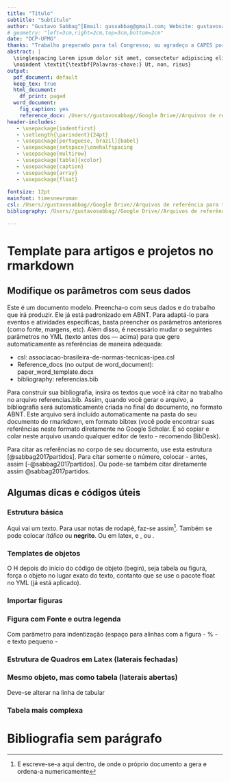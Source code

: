 ```yaml
---
title: "Título"
subtitle: "Subtítulo" 
author: "Gustavo Sabbag^[Email: gussabbag@gmail.com; Website: gustavosabbag.github.io.]"
# geometry: "left=3cm,right=2cm,top=3cm,bottom=2cm"
date: "DCP-UFMG"
thanks: "Trabalho preparado para tal Congresso; ou agradeço a CAPES por me bancar." 
abstract: |
  \singlespacing Lorem ipsum dolor sit amet, consectetur adipiscing elit. Pellentesque nec arcu sollicitudin, malesuada arcu sit amet, auctor urna. Ut quis massa vitae nisi iaculis commodo. Fusce consequat mauris eget tristique pellentesque. Aliquam ac nisl sit amet metus tempor pellentesque ut accumsan massa. Lorem ipsum dolor sit amet, consectetur adipiscing elit. Nunc lacinia vehicula varius. Praesent congue maximus nibh eget egestas. Suspendisse dapibus non neque sit amet vulputate. Nulla cursus sapien dui, quis blandit tellus auctor placerat. Sed malesuada faucibus nunc, id convallis erat scelerisque tempus. \par 
  \noindent \textit{\textbf{Palavras-chave:} Ut, non, risus}
output:
  pdf_document: default
  keep_tex: true
  html_document:
    df_print: paged
  word_document:
    fig_caption: yes
    reference_docx: /Users//gustavosabbag//Google Drive//Arquivos de referência para textos (bib, csl, templates)//paper_word_template.docx
header-includes:
   - \usepackage{indentfirst}
   - \setlength{\parindent}{24pt}
   - \usepackage[portuguese, brazil]{babel}
   - \usepackage{setspace}\onehalfspacing
   - \usepackage{multirow}
   - \usepackage[table]{xcolor}
   - \usepackage{caption}
   - \usepackage{array}
   - \usepackage{float}
   
fontsize: 12pt
mainfont: timesnewroman
csl: /Users//gustavosabbag//Google Drive//Arquivos de referência para textos (bib, csl, templates)//associacao-brasileira-de-normas-tecnicas-ipea.csl
bibliography: /Users//gustavosabbag//Google Drive//Arquivos de referência para textos (bib, csl, templates)//referencias.bib

---
```


# Template para artigos e projetos no rmarkdown

## Modifique os parâmetros com seus dados

Este é um documento modelo. Preencha-o com seus dados e do trabalho que irá produzir. Ele já está padronizado em ABNT. Para adaptá-lo para eventos e atividades específicas, basta preencher os parâmetros anteriores (como fonte, margens, etc). Além disso, é necessário mudar o seguintes parâmetros no YML (texto antes dos --- acima) para que gere automaticamente as referências de maneira adequada:

- csl: associacao-brasileira-de-normas-tecnicas-ipea.csl
- Reference_docs (no output de word_document): paper_word_template.docx
- bibliography: referencias.bib

Para construir sua bibliografia, insira os textos que você irá citar no trabalho no arquivo referencias.bib. Assim, quando você gerar o arquivo, a bibliografia será automaticamente criada no final do documento, no formato ABNT. Este arquivo será incluído automaticamente na pasta do seu documento do rmarkdown, em formato bibtex (você pode encontrar suas referências neste formato diretamente no Google Scholar. É só copiar e colar neste arquivo usando qualquer editor de texto - recomendo BibDesk). 

Para citar as referências no corpo de seu documento, use esta estrutura [@sabbag2017partidos]. Para citar somente o número, colocar - antes, assim [-@sabbag2017partidos]. Ou pode-se também citar diretamente assim @sabbag2017partidos.

## Algumas dicas e códigos  úteis

### Estrutura básica

Aqui vai um texto. Para usar notas de rodapé, faz-se assim^[E escreve-se-a aqui dentro, de onde o próprio documento a gera e ordena-a numericamente]. Também se pode colocar *itálico* ou **negrito**. Ou em latex, \textit{itálico} e \textbf{negrito}, ou \textit{\textbf{os dois}}. 

### Templates de objetos

O H depois do início do código de objeto (begin), seja tabela ou figura, força o objeto no lugar exato do texto, contanto que se use o pacote float no YML (já está aplicado).

### Importar figuras

\begin{figure}[H]
\begin{center}
\captionsetup{justification=centering}
  \caption{Incentivos de Estratégias de Mobilização Simbólica\newline e o Tipo de Vínculo Construído}
  \label{fig:1}
  \includegraphics[width=7cm]{/Users/gustavosabbag/Google Drive/Doutorados Sanduíche/Doutorado Capes:DAAD Alemanha/Documentos/II - Project/Fig1pt.png}
\end{center}
\centerline{\footnotesize Fonte: Elaboração própria.}
\end{figure}

### Figura com Fonte e outra legenda

Com parâmetro para indentização (espaço para alinhas com a figura - \hspace*{1cm}% - e texto pequeno - \tiny 

\begin{figure}[h]
\begin{center}
\captionsetup{justification=centering}
  \caption{Mapa Conceitual dos Tipos de Estratégia de Mobilização eleitoral}
  \label{fig:1}
  \includegraphics[width=15cm]{/Users/gustavosabbag/Google Drive/Doutorados Sanduíche/Doutorado Capes:DAAD Alemanha/Documentos/II - Project/Fig3pt.png}
\end{center}
\centerline{\footnotesize Fonte: Elaboração própria, baseado em Stokes(2009).}
\hspace*{1cm}%
   \tiny{*Em destaque, construído por mim.}\strut%
\end{figure}



### Estrutura de Quadros em Latex (laterais fechadas)


\setlength{\tabcolsep}{14pt}
\renewcommand{\arraystretch}{1.5}

\begin{table}[H]
\begin{center}
\caption{Incentivos de Estratégias Eleitorais Simbólicas e sua Operacionalização}
\label{table:1}
\begin{tabular}{ |l|l| } 
\hline
\rowcolor[HTML]{AAACED} \color{white} \textbf{Incentivos} & \color{white} \textbf{Operacionalização} \\
\hline \hline
\textbf{Identificação} & Apelos a características compartilhadas (como religião, região, etc) \\
\hline
\multirow{3}{4em}{\textbf{Personalismo}} & Controle centralizado do movimento \\ 
                                         & Relações imediadas e passionais \\
                                         & Representação delegativa e missionária \\
\hline
\multirow{2}{4em}{\textbf{Radicalismo}} & Crítica sistemática das elites e instituições estabelecidas \\ 
                                       & Proposição de uma nova ordem \\
\hline
\end{tabular}
\footnotesize Fonte: Elaboração própria.
\end{center}
\end{table}



### Mesmo objeto, mas como tabela (laterais abertas)

Deve-se alterar na linha de tabular

\setlength{\tabcolsep}{14pt}
\renewcommand{\arraystretch}{1.5}

\begin{table}[H]
\begin{center}
\caption{Incentivos de Estratégias Eleitorais Simbólicas e sua Operacionalização}
\label{table:1}
\begin{tabular}{ l|l } 
\hline
\rowcolor[HTML]{AAACED} \color{white} \textbf{Incentivos} & \color{white} \textbf{Operacionalização} \\
\hline \hline
\textbf{Identificação} & Apelos a características compartilhadas (como religião, região, etc) \\
\hline
\multirow{3}{4em}{\textbf{Personalismo}} & Controle centralizado do movimento \\ 
                                         & Relações imediadas e passionais \\
                                         & Representação delegativa e missionária \\
\hline
\multirow{2}{4em}{\textbf{Radicalismo}} & Crítica sistemática das elites e instituições estabelecidas \\ 
                                       & Proposição de uma nova ordem \\
\hline
\end{tabular}
\footnotesize Fonte: Elaboração própria.
\end{center}
\end{table}

### Tabela mais complexa

<!-- \setlength{\tabcolsep}{13pt}
\renewcommand{\arraystretch}{0.75} -->

\begin{table}[H]
\begin{center}
\caption{Sumário do Desenho de Pesquisa}
\label{table:2}
\begin{tabular}{ |m{6em}|m{6em}|m{6em}|m{6em}| } 
\hline
\rowcolor[HTML]{AAACED}\multirow{2}{5em}{} &  & \multicolumn{2}{c|}{\color{white} \textbf{Estágio 2}} \\
\rowcolor[HTML]{AAACED} & \color{white} \multirow{-2}{5em}{\textbf{Estágio 1}} & \multicolumn{1}{c}{\color{white} \textbf{Parte 1}} & \color{white} \textbf{Parte 2} \\
\hline \hline                                    
\cellcolor[HTML]{E0E0E0}\textbf{\textit{Escopo de Inferência}} & Validade Externa & Validade Interna & Validade Interna \\
\hline
\cellcolor[HTML]{E0E0E0}\textbf{\textit{Casos}} & Democracias liberais & 2º turno das eleições presidenciais brasileiras (2014-2018) & 2º turno das eleições presidenciais brasileiras (2014-2018) \\
\hline
\cellcolor[HTML]{E0E0E0}\textbf{\textit{Métodos}} & Painel & Painel; Classificação Manual & Process Tracing; Classificação Manual \\
\hline
\cellcolor[HTML]{E0E0E0}\textbf{\textit{Fonte de Dados}} & DALP; WVS & Pesquisas de Opinião e Twitter & Notícias, Entrevistas, Fontes Secundárias, Pesquisas de Opinião, HGPE \\
\hline
\end{tabular}
\end{center}
\centerline{\footnotesize Fonte: Elaboração própria.}
\end{table}

# Bibliografia sem parágrafo 

<!-- manter o código a seguir para remover o parágrafo na bibliografia -->

\setlength{\parindent}{0pt} 
